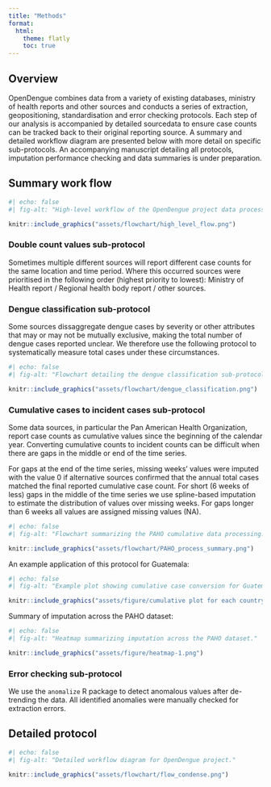 ```yaml
---
title: "Methods"
format:
  html:
    theme: flatly
    toc: true
---
```


## Overview
OpenDengue combines data from a variety of existing databases, ministry of health reports and other sources and conducts a series of extraction, geopositioning, standardisation and error checking protocols. Each step of our analysis is accompanied by detailed sourcedata to ensure case counts can be tracked back to their original reporting source. A summary and detailed workflow diagram are presented below with more detail on specific sub-protocols. An accompanying manuscript detailing all protocols, imputation performance checking and data summaries is under preparation.

## Summary work flow
```r
#| echo: false
#| fig-alt: "High-level workflow of the OpenDengue project data processing."

knitr::include_graphics("assets/flowchart/high_level_flow.png")
```

### Double count values sub-protocol
Sometimes multiple different sources will report different case counts for the same location and time period. Where this occurred sources were prioritised in the following order (highest priority to lowest): Ministry of Health report / Regional health body report / other sources.

### Dengue classification sub-protocol
Some sources dissaggregate dengue cases by severity or other attributes that may or may not be mutually exclusive, making the total number of dengue cases reported unclear. We therefore use the following protocol to systematically measure total cases under these circumstances.

```r
#| echo: false
#| fig-alt: "Flowchart detailing the dengue classification sub-protocol."

knitr::include_graphics("assets/flowchart/dengue_classification.png")
```

### Cumulative cases to incident cases sub-protocol
Some data sources, in particular the Pan American Health Organization, report case counts as cumulative values since the beginning of the calendar year. Converting cumulative counts to incident counts can be difficult when there are gaps in the middle or end of the time series.

For gaps at the end of the time series, missing weeks' values were imputed with the value 0 if alternative sources confirmed that the annual total cases matched the final reported cumulative case count. For short (6 weeks of less) gaps in the middle of the time series we use spline-based imputation to estimate the distribution of values over missing weeks. For gaps longer than 6 weeks all values are assigned missing values (NA).

```r
#| echo: false
#| fig-alt: "Flowchart summarizing the PAHO cumulative data processing."

knitr::include_graphics("assets/flowchart/PAHO_process_summary.png")
```

An example application of this protocol for Guatemala:

```r
#| echo: false
#| fig-alt: "Example plot showing cumulative case conversion for Guatemala."

knitr::include_graphics("assets/figure/cumulative plot for each country-26.png")
```
Summary of imputation across the PAHO dataset:

```r
#| echo: false
#| fig-alt: "Heatmap summarizing imputation across the PAHO dataset."

knitr::include_graphics("assets/figure/heatmap-1.png")
```

### Error checking sub-protocol
We use the `anomalize` R package to detect anomalous values after de-trending the data. All identified anomalies were manually checked for extraction errors.

## Detailed protocol
```r
#| echo: false
#| fig-alt: "Detailed workflow diagram for OpenDengue project."

knitr::include_graphics("assets/flowchart/flow_condense.png")
```


